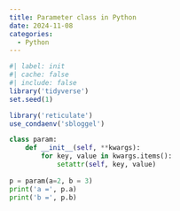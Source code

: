 ```yaml
---
title: Parameter class in Python
date: 2024-11-08
categories:
  - Python
---
```


```r
#| label: init
#| cache: false
#| include: false
library('tidyverse')
set.seed(1)

library('reticulate')
use_condaenv('sbloggel')
```

```python
class param:
    def __init__(self, **kwargs):
        for key, value in kwargs.items():
            setattr(self, key, value)
            
p = param(a=2, b = 3)
print('a =', p.a)
print('b =', p.b)
```

